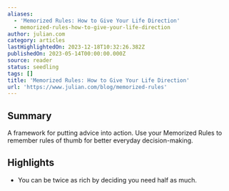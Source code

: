 ```yaml
---
aliases:
  - 'Memorized Rules: How to Give Your Life Direction'
  - memorized-rules-how-to-give-your-life-direction
author: julian.com
category: articles
lastHighlightedOn: 2023-12-18T10:32:26.382Z
publishedOn: 2023-05-14T00:00:00.000Z
source: reader
status: seedling
tags: []
title: 'Memorized Rules: How to Give Your Life Direction'
url: 'https://www.julian.com/blog/memorized-rules'
---
```

## Summary

A framework for putting advice into action. Use your Memorized Rules to remember rules of thumb for better everyday decision-making.

## Highlights

- You can be twice as rich by deciding you need half as much.
